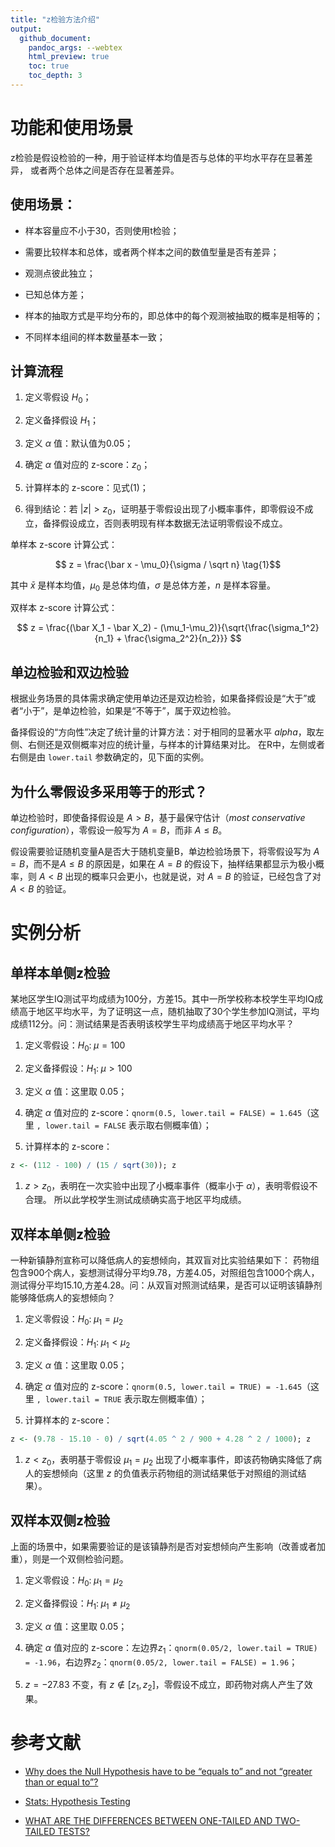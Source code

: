 ```yaml
---
title: "z检验方法介绍"
output:
  github_document:
    pandoc_args: --webtex
    html_preview: true
    toc: true
    toc_depth: 3
---
```


# 功能和使用场景

z检验是假设检验的一种，用于验证样本均值是否与总体的平均水平存在显著差异，
或者两个总体之间是否存在显著差异。


## 使用场景：

* 样本容量应不小于30，否则使用t检验；

* 需要比较样本和总体，或者两个样本之间的数值型量是否有差异；

* 观测点彼此独立；

* 已知总体方差；

* 样本的抽取方式是平均分布的，即总体中的每个观测被抽取的概率是相等的；

* 不同样本组间的样本数量基本一致；

## 计算流程

1. 定义零假设 $H_0$；

1. 定义备择假设 $H_1$；

1. 定义 $\alpha$ 值：默认值为0.05；

1. 确定 $\alpha$ 值对应的 z-score：$z_0$；

1. 计算样本的 z-score：见式(1)；

1. 得到结论：若 $|z| \gt z_0$，证明基于零假设出现了小概率事件，即零假设不成立，备择假设成立，否则表明现有样本数据无法证明零假设不成立。

单样本 z-score 计算公式：

$$ z = \frac{\bar x - \mu_0}{\sigma / \sqrt n} \tag{1}$$

其中 $\bar x$ 是样本均值，$\mu_0$ 是总体均值，$\sigma$ 是总体方差，$n$ 是样本容量。

双样本 z-score 计算公式：

$$
z = \frac{(\bar X_1 - \bar X_2) - (\mu_1-\mu_2)}{\sqrt{\frac{\sigma_1^2}{n_1} + \frac{\sigma_2^2}{n_2}}}
$$

## 单边检验和双边检验

根据业务场景的具体需求确定使用单边还是双边检验，如果备择假设是“大于”或者“小于”，是单边检验，如果是“不等于”，属于双边检验。

备择假设的“方向性”决定了统计量的计算方法：对于相同的显著水平 $alpha$，取左侧、右侧还是双侧概率对应的统计量，与样本的计算结果对比。
在R中，左侧或者右侧是由 `lower.tail` 参数确定的，见下面的实例。

## 为什么零假设多采用等于的形式？

单边检验时，即使备择假设是 $A > B$，基于最保守估计（*most conservative configuration*），零假设一般写为 $A = B$，而非 $A \le B$。

假设需要验证随机变量A是否大于随机变量B，单边检验场景下，将零假设写为 $A = B$，而不是$A \le B$ 的原因是，如果在 $A = B$ 的假设下，抽样结果都显示为极小概率，则 $A < B$ 出现的概率只会更小，也就是说，对 $A = B$ 的验证，已经包含了对 $A \lt B$ 的验证。

# 实例分析

## 单样本单侧z检验

某地区学生IQ测试平均成绩为100分，方差15。其中一所学校称本校学生平均IQ成绩高于地区平均水平，为了证明这一点，随机抽取了30个学生参加IQ测试，平均成绩112分。问：测试结果是否表明该校学生平均成绩高于地区平均水平？

1. 定义零假设：$H_0: \; \mu = 100$

1. 定义备择假设：$H_1: \; \mu \gt 100$

1. 定义 $\alpha$ 值：这里取 0.05；

1. 确定 $\alpha$ 值对应的 z-score：`qnorm(0.5, lower.tail = FALSE) = 1.645`（这里 `, lower.tail = FALSE` 表示取右侧概率值）；

1. 计算样本的 z-score：
```r
z <- (112 - 100) / (15 / sqrt(30)); z
```

1. $z \gt z_0$，表明在一次实验中出现了小概率事件（概率小于 $\alpha$），表明零假设不合理。
所以此学校学生测试成绩确实高于地区平均成绩。


## 双样本单侧z检验

一种新镇静剂宣称可以降低病人的妄想倾向，其双盲对比实验结果如下：
药物组包含900个病人，妄想测试得分平均9.78，方差4.05，对照组包含1000个病人，测试得分平均15.10,方差4.28。问：从双盲对照测试结果，是否可以证明该镇静剂能够降低病人的妄想倾向？

1. 定义零假设：$H_0: \; \mu_1 = \mu_2$

1. 定义备择假设：$H_1: \; \mu_1 \lt \mu_2$

1. 定义 $\alpha$ 值：这里取 0.05；

1. 确定 $\alpha$ 值对应的 z-score：`qnorm(0.5, lower.tail = TRUE) = -1.645`（这里 `, lower.tail = TRUE` 表示取左侧概率值）；

1. 计算样本的 z-score：
```r
z <- (9.78 - 15.10 - 0) / sqrt(4.05 ^ 2 / 900 + 4.28 ^ 2 / 1000); z
```

1. $z \lt z_0$，表明基于零假设 $\mu_1 = \mu_2$ 出现了小概率事件，即该药物确实降低了病人的妄想倾向（这里 $z$ 的负值表示药物组的测试结果低于对照组的测试结果）。

## 双样本双侧z检验

上面的场景中，如果需要验证的是该镇静剂是否对妄想倾向产生影响（改善或者加重），则是一个双侧检验问题。

1. 定义零假设：$H_0: \; \mu_1 = \mu_2$

1. 定义备择假设：$H_1: \; \mu_1 \ne \mu_2$

1. 定义 $\alpha$ 值：这里取 0.05；

1. 确定 $\alpha$ 值对应的 z-score：左边界$z_1$：`qnorm(0.05/2, lower.tail = TRUE) = -1.96`，右边界$z_2$：`qnorm(0.05/2, lower.tail = FALSE) = 1.96`；

1. $z = -27.83$ 不变，有 $z \notin [z_1, z_2]$，零假设不成立，即药物对病人产生了效果。

# 参考文献

* [Why does the Null Hypothesis have to be “equals to” and not “greater than or equal to”?](https://stats.stackexchange.com/questions/243212/why-does-the-null-hypothesis-have-to-be-equals-to-and-not-greater-than-or-equ)

* [Stats: Hypothesis Testing](https://people.richland.edu/james/lecture/m170/ch09-def.html)

* [WHAT ARE THE DIFFERENCES BETWEEN ONE-TAILED AND TWO-TAILED TESTS?](https://stats.idre.ucla.edu/other/mult-pkg/faq/general/faq-what-are-the-differences-between-one-tailed-and-two-tailed-tests/)
